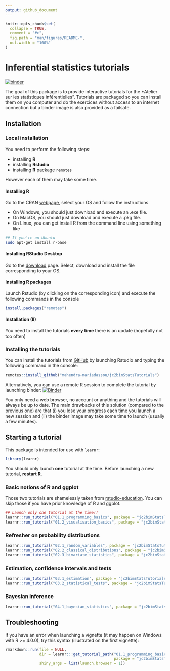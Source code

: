 ```yaml
---
output: github_document
---
```


<!-- README.md is generated from README.Rmd. Please edit that file -->

```r
knitr::opts_chunk$set(
  collapse = TRUE,
  comment = "#>",
  fig.path = "man/figures/README-",
  out.width = "100%"
)
```

# Inferential statistics tutorials

<!-- badges: start -->
[![binder](https://github.com/mahendra-mariadassou/jc2bimStatsTutorials/workflows/binder/badge.svg)](https://mybinder.org/v2/gh/mahendra-mariadassou/jc2bimStatsTutorials/main)
<!-- badges: end -->

The goal of this package is to provide interactive tutorials for the *Atelier sur les statistiques inférentielles". Tutorials are packaged so you can install them on you computer and do the exercices without access to an internet connection but a binder image is also provided as a failsafe. 

## Installation

### Local installation

You need to perform the following steps:

- installing **R** 
- installing **Rstudio**
- installing **R** package `remotes`

However each of them may take some time. 

#### Installing R

Go to the CRAN [webpage](https://cran.r-project.org/), select your OS and follow the instructions. 

- On Windows, you should just download and execute an .exe file. 
- On MacOS, you should just download and execute a .pkg file. 
- On Linux, you can get install R from the command line using something like

```bash
## If you're on Ubuntu
sudo apt-get install r-base
```

#### Installing RStudio Desktop

Go to the [download](https://rstudio.com/products/rstudio/download/#download) page. Select, download and install the file corresponding to your OS. 

#### Installing R packages

Launch Rstudio (by clicking on the corresponding icon) and execute the following commands in the console

```r
install.packages("remotes") 
```

#### Installation (II)

You need to install the tutorials **every time** there is an update (hopefully not too often)

### Installing the tutorials

You can install the tutorials from [GitHub](https://github.com/) by launching Rstudio and typing the following command in the console:

``` r
remotes::install_github("mahendra-mariadassou/jc2bimStatsTutorials")
```

Alternatively, you can use a remote R session to complete the tutorial by launching binder:  [![Binder](https://mybinder.org/badge_logo.svg)](https://mybinder.org/v2/gh/mahendra-mariadassou/jc2bimStatsTutorials/main?urlpath=rstudio)

You only need a web browser, no account or anything and the tutorials will always be up to date. The main drawbacks of this solution (compared to the previous one) are that (i) you lose your progress each time you launch a new session and (ii) the binder image may take some time to launch (usually a few minutes). 

## Starting a tutorial

This package is intended for use with `learnr`:

```r
library(learnr)
```

You should only launch **one** tutorial at the time. Before launching a new tutorial, **restart R**. 

### Basic notions of R and ggplot 

Those two tutorials are shamelessly taken from [rstudio-education](https://rstudio.cloud/learn/primers). You can skip those if you have prior knowledge of R and ggplot. 

```r
## Launch only one tutorial at the time!!
learnr::run_tutorial("01.1_programming_basics", package = "jc2bimStatsTutorials")
learnr::run_tutorial("01.2_visualisation_basics", package = "jc2bimStatsTutorials")
```

### Refresher on probability distributions

```r
learnr::run_tutorial("02.1_random_variables", package = "jc2bimStatsTutorials")
learnr::run_tutorial("02.2_classical_distributions", package = "jc2bimStatsTutorials")
learnr::run_tutorial("02.3_bivariate_statistics", package = "jc2bimStatsTutorials")
```

### Estimation, confidence intervals and tests

```r
learnr::run_tutorial("03.1_estimation", package = "jc2bimStatsTutorials")
learnr::run_tutorial("03.2_statistical_tests", package = "jc2bimStatsTutorials")
```

### Bayesian inference

```r
learnr::run_tutorial("04.1_bayesian_statistics", package = "jc2bimStatsTutorials")
```

## Troubleshooting

If you have an error when launching a vignette (it may happen on Windows with R >= 4.0.0), try this syntax (illustrated on the first vignette):

```r
rmarkdown::run(file = NULL, 
               dir = learnr:::get_tutorial_path("01.1_programming_basics",  
                                                package = "jc2bimStatsTutorials"), 
               shiny_args = list(launch.browser = 1))
```

